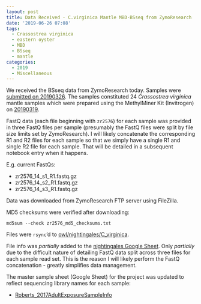 ```yaml
---
layout: post
title: Data Received - C.virginica Mantle MBD-BSseq from ZymoResearch
date: '2019-06-26 07:08'
tags:
  - Crassostrea virginica
  - eastern oyster
  - MBD
  - BSseq
  - mantle
categories:
  - 2019
  - Miscellaneous
---
```

We received the BSseq data from ZymoResearch today. Samples were [submitted on 20190326](https://robertslab.github.io/sams-notebook/2019/03/26/Sample-Submission-Lotterhos-C.virginica-Mantle-MBD-DNA-to-ZymoResearch-for-BSseq.html). The samples constituted 24 _Crassostrea virginica_ mantle samples which were prepared using the MethylMiner Kit (Invitrogen) on [20190319](https://robertslab.github.io/sams-notebook/2019/03/19/MBD-Enrichment-DNA-Quantification-of-C.virginica-MBD-Samples-from-20190312.html).

FastQ data (each file beginning with `zr2576`) for each sample was provided in three FastQ files per sample (presumably the FastQ files were split by file size limits set by ZymoResearch). I will likely concatenate the corresponding R1 and R2 files for each sample so that we simply have a single R1 and single R2 file for each sample. That will be detailed in a subsequent notebook entry when it happens.

E.g. current FastQs:

- zr2576_14_s1_R1.fastq.gz
- zr2576_14_s2_R1.fastq.gz
- zr2576_14_s3_R1.fastq.gz

Data was downloaded from ZymoResearch FTP server using FileZilla.

MD5 checksums were verified after downloading:

```shell
md5sum --check zr2576_md5_checksums.txt
```

Files were `rsync`'d to [owl/nightingales/C_virginica](https://owl.fish.washington.edu/nightingales/C_virginica/).

File info was _partially_ added to the [nightingales Google Sheet](http://b.link/nightingales). Only _partially_ due to the difficult nature of detailing FastQ data split across three files for each sample read set. This is the reason I will likely perform the FastQ concatenation - greatly simplifies data management.

The master sample sheet (Google Sheet) for the project was updated to reflect sequencing library names for each sample:

- [Roberts_2017AdultExposureSampleInfo](https://docs.google.com/spreadsheets/d/1cDLmp6jKf37gnPTwHDR07dNt-t3_jzGE2TC2afagouM/edit?usp=sharing)
